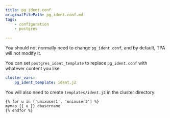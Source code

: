 ```yaml
---
title: pg_ident.conf
originalFilePath: pg_ident.conf.md
tags:
    - configuration
    - postgres

---
```


You should not normally need to change `pg_ident.conf`, and by default,
TPA will not modify it.

You can set `postgres_ident_template` to replace `pg_ident.conf` with
whatever content you like.

```yaml
cluster_vars:
    pg_ident_template: ident.j2
```

You will also need to create `templates/ident.j2` in the cluster
directory:

```jinja2
{% for u in ['unixuser1', 'unixuser2'] %}
mymap {{ u }} dbusername
{% endfor %}
```
